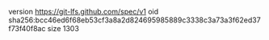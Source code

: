 version https://git-lfs.github.com/spec/v1
oid sha256:bcc46ed6f68eb53cf3a8a2d824695985889c3338c3a73a3f62ed37f73f40f8ac
size 1303
